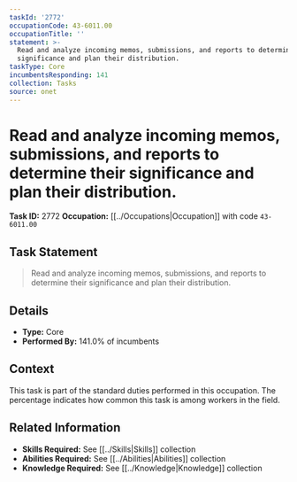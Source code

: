 ```yaml
---
taskId: '2772'
occupationCode: 43-6011.00
occupationTitle: ''
statement: >-
  Read and analyze incoming memos, submissions, and reports to determine their
  significance and plan their distribution.
taskType: Core
incumbentsResponding: 141
collection: Tasks
source: onet
---
```

# Read and analyze incoming memos, submissions, and reports to determine their significance and plan their distribution.

**Task ID:** 2772
**Occupation:** [[../Occupations|Occupation]] with code `43-6011.00`

## Task Statement

> Read and analyze incoming memos, submissions, and reports to determine their significance and plan their distribution.

## Details

- **Type:** Core
- **Performed By:** 141.0% of incumbents

## Context

This task is part of the standard duties performed in this occupation. The percentage indicates how common this task is among workers in the field.

## Related Information

- **Skills Required:** See [[../Skills|Skills]] collection
- **Abilities Required:** See [[../Abilities|Abilities]] collection
- **Knowledge Required:** See [[../Knowledge|Knowledge]] collection
